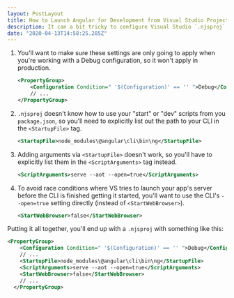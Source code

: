 ```yaml
---
layout: PostLayout
title: How to Launch Angular for Development from Visual Studio Projects
description: It can a bit tricky to configure Visual Studio `.njsproj` projects to work well with front-end applications for development. Wire up your `<StartupFile>` and `<ScriptArguments>` for guarenteed success.
date: "2020-04-13T14:58:25.285Z"
---
```


1. You'll want to make sure these settings are only going to apply when you're working with a Debug configuration, so it won't apply in production.

   ```xml
   <PropertyGroup>
       <Configuration Condition=" '$(Configuration)' == '' ">Debug</Configuration>
       // ...
   </PropertyGroup>
   ```

2. `.njsproj` doesn't know how to use your "start" or "dev" scripts from you `package.json`, so you'll need to explicitly list out the path to your CLI in the `<StartupFile>` tag.

   ```xml
   <StartupFile>node_modules\@angular\cli\bin\ng</StartupFile>
   ```

3. Adding arguments via `<StartupFile>` doesn't work, so you'll have to explicitly list them in the `<ScriptArguments>` tag instead.

   ```xml
   <ScriptArguments>serve --aot --open=true</ScriptArguments>
   ```

4. To avoid race conditions where VS tries to launch your app's server before the CLI is finished getting it started, you'll want to use the CLI's `--open=true` setting directly (instead of `<StartWebBrowser>`).

   ```xml
   <StartWebBrowser>false</StartWebBrowser>
   ```

Putting it all together, you'll end up with a `.njsproj` with something like this:

```xml title=FrontEnd.njsproj {4-6}
<PropertyGroup>
    <Configuration Condition=" '$(Configuration)' == '' ">Debug</Configuration>
    // ...
    <StartupFile>node_modules\@angular\cli\bin\ng</StartupFile>
    <ScriptArguments>serve --aot --open=true</ScriptArguments>
    <StartWebBrowser>false</StartWebBrowser>
    // ...
  </PropertyGroup>
```
